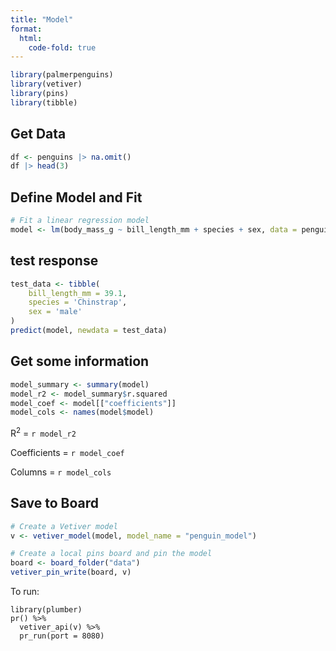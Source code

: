 ```yaml
---
title: "Model"
format:
  html:
    code-fold: true
---
```


```r
library(palmerpenguins)
library(vetiver)
library(pins)
library(tibble)
```

## Get Data

```r
df <- penguins |> na.omit()
df |> head(3)
```

## Define Model and Fit

```r
# Fit a linear regression model
model <- lm(body_mass_g ~ bill_length_mm + species + sex, data = penguins)
```

## test response

```r
test_data <- tibble(
    bill_length_mm = 39.1,   
    species = 'Chinstrap', 
    sex = 'male'      
)
predict(model, newdata = test_data)
```

## Get some information

```r
model_summary <- summary(model)
model_r2 <- model_summary$r.squared
model_coef <- model[["coefficients"]]
model_cols <- names(model$model)

```

R^2^ = `r model_r2`

Coefficients = `r model_coef`

Columns = `r model_cols`

## Save to Board

```r
# Create a Vetiver model
v <- vetiver_model(model, model_name = "penguin_model")

# Create a local pins board and pin the model
board <- board_folder("data")
vetiver_pin_write(board, v)
```

To run:

```
library(plumber)
pr() %>%
  vetiver_api(v) %>%
  pr_run(port = 8080)
```


